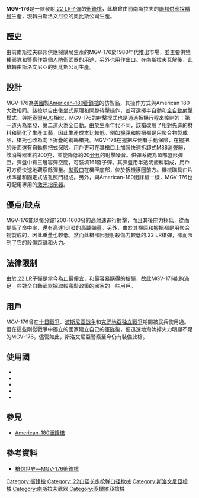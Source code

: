 {{noteTA
|G1=軍事
|G2=長度單位
|G3=Firearms
}}
{{Infobox Weapon
|name= MGV-176
|image= 
|image_size= 
|caption= 
|origin= {{flag|Yugoslavia}}<br/>{{flag|Slovenia}}
|type= [[衝鋒槍|衝鋒槍]]
|is_ranged=yes
<!-- Service history -->
|service= 
|used_by=
|wars= [[波斯尼亚战争|波斯尼亚战争]]、[[克罗地亞独立戰爭|克罗地亞独立戰爭]]、[[十日戰爭_(斯洛文尼亞)|十日戰爭]]
<!-- Production history -->
|designer= 1980年代
|design_date=
|manufacturer= 南斯拉夫聯邦供應採購局<br/>奧比斯（Orbis）
|production_date= 
|number=
|variants=
<!-- General specifications -->
|weight= 1,810[[克|克]]（空槍）<br/>3,400克（裝彈）
|length= 795[[毫米|毫米]]<br/>480毫米（槍托摺疊時）
|part_length= 260毫米
<!-- Ranged weapon specifications --> 
|cartridge= [[.22_LR|.22 LR]]
|action= [[反沖作用_(槍械)|反沖作用]]，[[開放式槍栓|開放式槍栓]]
|mode= 半自動、[[自動火器|全自動]]，可[[扳机#渐进式/分级式|漸進式扳機]]
|rate= 1,200—1,600發／分鐘
|feed= 161發可拆式[[彈匣|彈盤]]
|sights=固定式金屬[[機械瞄具|機械瞄具]]
}}

'''MGV-176'''是一款發射[[.22_LR|.22 LR]][[子彈|子彈]]的[[衝鋒槍|衝鋒槍]]，此槍曾由前南斯拉夫的[[聯邦供應採購局|聯邦供應採購局]]生產，現轉由斯洛文尼亞的奧比斯公司生產。

== 歷史 ==
由前南斯拉夫聯邦供應採購局生產的MGV-176於1980年代推出市場，並主要供[[特種部隊|特種部隊]]和[[警察|警察]]作為[[個人防衛武器|個人防衛武器]]的用途，另外也用作出口。在南斯拉夫瓦解後，此槍轉由斯洛文尼亞的奧比斯公司生產。

== 設計 ==
MGV-176為[[美國|美國]]製[[American-180衝鋒槍|American-180衝鋒槍]]的仿製品，其操作方式與American 180大致相同。該槍以自由後坐式原理和開膛待擊操作，並可選擇半自動和[[自動火器|全自動射擊]]模式。與[[斯泰爾AUG|斯泰爾AUG]]相似，MGV-176的射擊模式也是通過扳機行程來控制的：第一道火為單發，第二道火為全自動。由於生產年代不同，該槍改用了相對先進的材料和簡化了生產工藝，因此生產成本比較低。例如[[機匣|機匣]]和握把都是用聚合物製成品，槍托也改為向下折疊的鋼絲槍托。MGV-176在握把左側有手動保險，在握把的後面還有自動握把式保險。用戶更可在其槍口上加裝快速拆卸式M88[[抑制器|消聲器]]，該消聲器重約200克，並能降低約20[[分貝|分貝]]的射擊噪音。供彈系統為頂部盤形彈匣，彈盤中有三層容彈空間，可裝填161發子彈。其彈盤用半透明塑料製成，用戶可方便快速地觀察餘彈量。[[拋殼口|拋殼口]]在機匣底部，位於扳機護圈前方。機械瞄具由片狀準星和固定式覘孔照門組成。另外，與American-180衝鋒槍一樣，MGV-176也可配用專用的[[激光指示器|激光指示器]]。

== 優点/缺点 ==
MGV-176能以每分鐘1200-1600發的高射速進行射擊，而且其後座力極低，從而提高了命中率，還有高達161發的高載彈量。另外，由於其機匣和握把都是用聚合物製成的，因此重量也較低。然而此槍卻因發射殺傷力較低的.22 LR槍彈，卻而限制了它的殺傷距離和火力。

== 法律限制 ==
由於[[.22_LR|.22 LR]]子彈是當今為止最便宜，和最容易購得的槍彈，故此MGV-176能夠滿足一些對全自動武器採取較寬鬆政策的國家的一些用戶。

== 用戶 ==
MGV-176曾在[[十日戰爭_(斯洛文尼亞)|十日戰爭]]、[[波斯尼亚战争|波斯尼亚战争]]和[[克罗地亞独立戰爭|克罗地亞独立戰爭]]期間被民兵使用過。但在這些剛從戰爭中獨立的國家建立自己的[[軍隊|軍隊]]後，便迅速地淘汰掉火力明顯不足的MGV-176。儘管如此，斯洛文尼亞警察至今仍有裝備此槍。

== 使用國 ==
* {{flag|Bosnia and Herzegovina}}
* {{flag|Croatia}}
* {{flag|Serbia}}
* {{flag|Slovenia}}
* {{flag|Yugoslavia}}

== 參見 ==
* [[American-180衝鋒槍|American-180衝鋒槍]]

== 參考資料 ==
* [http://pewpewpew.work/serbia/mgv176/mgv176.htm 槍炮世界—MGV-176衝鋒槍] {{Wayback|url=http://pewpewpew.work/serbia/mgv176/mgv176.htm |date=20180207171606 }}

[[Category:衝鋒槍|Category:衝鋒槍]]
[[Category:.22口径长步枪弹口径枪械|Category:.22口径长步枪弹口径枪械]]
[[Category:斯洛文尼亞槍械|Category:斯洛文尼亞槍械]]
[[Category:南斯拉夫武器|Category:南斯拉夫武器]]
[[Category:塞爾維亞槍械|Category:塞爾維亞槍械]]